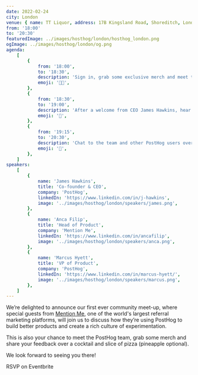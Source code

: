 ```yaml
---
date: 2022-02-24
city: London
venue: { name: TT Liquor, address: 17B Kingsland Road, Shoreditch, London }
from: '18:00'
to: '20:30'
featuredImage: ../images/hosthog/london/hosthog_london.png
ogImage: ../images/hosthog/london/og.png
agenda:
    [
        {
            from: '18:00',
            to: '18:30',
            description: 'Sign in, grab some exclusive merch and meet the PostHog team over a drink in the Cellar Bar.',
            emoji: '👋🏼',
        },
        {
            from: '18:30',
            to: '19:00',
            description: 'After a welcome from CEO James Hawkins, hear how Mention Me uses PostHog to build better products in a fireside chat with Head of Product Anca Filip, hosted by PostHog’s Marcus Hyett.',
            emoji: '💬',
        },
        {
            from: '19:15',
            to: '20:30',
            description: 'Chat to the team and other PostHog users over cocktails and pizza. We’d love to hear your ideas and feedback!',
            emoji: '🍺',
        },
    ]
speakers:
    [
        {
            name: 'James Hawkins',
            title: 'Co-founder & CEO',
            company: 'PostHog',
            linkedIn: 'https://www.linkedin.com/in/j-hawkins',
            image: '../images/hosthog/london/speakers/james.png',
        },
        {
            name: 'Anca Filip',
            title: 'Head of Product',
            company: 'Mention Me',
            linkedIn: 'https://www.linkedin.com/in/ancafilip',
            image: '../images/hosthog/london/speakers/anca.png',
        },
        {
            name: 'Marcus Hyett',
            title: 'VP of Product',
            company: 'PostHog',
            linkedIn: 'https://www.linkedin.com/in/marcus-hyett/',
            image: '../images/hosthog/london/speakers/marcus.png',
        },
    ]
---
```


<Title>
    Join us for our first community meetup <span className="text-red">in London</span>
</Title>

<Section className=" pb-4" style={{marginBottom: 0}} divider={false} cols={2}>

<div>

We’re delighted to announce our first ever community meet-up, where special guests from [Mention Me](https://www.mention-me.com/), one of the world's largest referral marketing platforms, will join us to discuss how they’re using PostHog to build better products and create a rich culture of experimentation.

This is also your chance to meet the PostHog team, grab some merch and share your feedback over a cocktail and slice of pizza (pineapple optional).

We look forward to seeing you there!

<CallToAction to="https://www.eventbrite.com/e/hosthog-london-2022-tickets-259372428917">
    RSVP on Eventbrite
</CallToAction>

<Disclaimer />

<WhereWhen />

</div>

<FeaturedImage />

</Section>

<Section divider={false}>
    <Section style={{ margin: 0 }} divider={false} cols={2}>
        <Agenda />
        <Speakers />
    </Section>
</Section>
